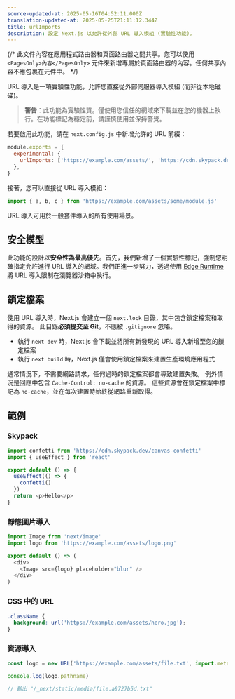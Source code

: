 ```yaml
---
source-updated-at: 2025-05-16T04:52:11.000Z
translation-updated-at: 2025-05-25T21:11:12.344Z
title: urlImports
description: 設定 Next.js 以允許從外部 URL 導入模組 (實驗性功能)。
---
```


{/* 此文件內容在應用程式路由器和頁面路由器之間共享。您可以使用 `<PagesOnly>內容</PagesOnly>` 元件來新增專屬於頁面路由器的內容。任何共享內容不應包裹在元件中。 */}

URL 導入是一項實驗性功能，允許您直接從外部伺服器導入模組 (而非從本地磁碟)。

> **警告**：此功能為實驗性質。僅使用您信任的網域來下載並在您的機器上執行。在功能標記為穩定前，請謹慎使用並保持警覺。

若要啟用此功能，請在 `next.config.js` 中新增允許的 URL 前綴：

```js filename="next.config.js"
module.exports = {
  experimental: {
    urlImports: ['https://example.com/assets/', 'https://cdn.skypack.dev'],
  },
}
```

接著，您可以直接從 URL 導入模組：

```js
import { a, b, c } from 'https://example.com/assets/some/module.js'
```

URL 導入可用於一般套件導入的所有使用場景。

## 安全模型

此功能的設計以**安全性為最高優先**。首先，我們新增了一個實驗性標記，強制您明確指定允許進行 URL 導入的網域。我們正進一步努力，透過使用 [Edge Runtime](/docs/app/api-reference/edge) 將 URL 導入限制在瀏覽器沙箱中執行。

## 鎖定檔案

使用 URL 導入時，Next.js 會建立一個 `next.lock` 目錄，其中包含鎖定檔案和取得的資源。
此目錄**必須提交至 Git**，不應被 `.gitignore` 忽略。

- 執行 `next dev` 時，Next.js 會下載並將所有新發現的 URL 導入新增至您的鎖定檔案
- 執行 `next build` 時，Next.js 僅會使用鎖定檔案來建置生產環境應用程式

通常情況下，不需要網路請求，任何過時的鎖定檔案都會導致建置失敗。
例外情況是回應中包含 `Cache-Control: no-cache` 的資源。
這些資源會在鎖定檔案中標記為 `no-cache`，並在每次建置時始終從網路重新取得。

## 範例

### Skypack

```js
import confetti from 'https://cdn.skypack.dev/canvas-confetti'
import { useEffect } from 'react'

export default () => {
  useEffect(() => {
    confetti()
  })
  return <p>Hello</p>
}
```

### 靜態圖片導入

```js
import Image from 'next/image'
import logo from 'https://example.com/assets/logo.png'

export default () => (
  <div>
    <Image src={logo} placeholder="blur" />
  </div>
)
```

### CSS 中的 URL

```css
.className {
  background: url('https://example.com/assets/hero.jpg');
}
```

### 資源導入

```js
const logo = new URL('https://example.com/assets/file.txt', import.meta.url)

console.log(logo.pathname)

// 輸出 "/_next/static/media/file.a9727b5d.txt"
```